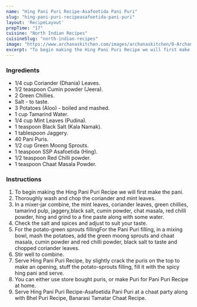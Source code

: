 ---
name: "Hing Pani Puri Recipe-Asafoetida Pani Puri"
slug: "hing-pani-puri-recipeasafoetida-pani-puri"
layout: 'RecipeLayout'
prepTime: "17"
cuisine: "North Indian Recipes"
cuisineSlug: "north-indian-recipes"
image: "https://www.archanaskitchen.com/images/archanaskitchen/0-Archanas-Kitchen-Recipes/2019/Hing_Pani_Puri_Video_Recipe_20_1600.jpg"
excerpt: "To begin making the Hing Pani Puri Recipe we will first make the pani"
---

### Ingredients

- 1/4 cup Coriander (Dhania) Leaves.
- 1/2 teaspoon Cumin powder (Jeera).
- 2 Green Chillies.
- Salt - to taste.
- 3 Potatoes (Aloo) - boiled and mashed.
- 1 cup Tamarind Water.
- 1/4 cup Mint Leaves (Pudina).
- 1 teaspoon Black Salt (Kala Namak).
- 1 tablespoon Jaggery.
- 40 Pani Puris.
- 1/2 cup Green Moong Sprouts.
- 1 teaspoon SSP Asafoetida (Hing).
- 1/2 teaspoon Red Chilli powder.
- 1 teaspoon Chaat Masala Powder.

### Instructions

1. To begin making the Hing Pani Puri Recipe we will first make the pani.
1. Thoroughly wash and chop the coriander and mint leaves.
1.  In a mixer-jar combine, the mint leaves, coriander leaves, green chillies, tamarind pulp, jaggery,black salt, cumin powder, chat masala, red chilli powder, hing and  grind to a fine paste along with some water.
1. Check the salt and spices and adjust to suit your taste.
1. For the potato-green sprouts fillingFor the Pani Puri filling, in a mixing bowl, mash the potatoes, add the green moong sprouts and chaat masala, cumin powder and red chilli powder, black salt to taste and chopped coriander leaves.
1. Stir well to combine.
1. Serve Hing Pani Puri Recipe, by slightly crack the puris on the top to make an opening, stuff the potato-sprouts filling, fill it with the spicy hing pani and serve.
1. You can either use store bought puris, or make Puri for Pani Puri Recipe at home.
1. Serve Hing Pani Puri Recipe-Asafoetida Pani Puri at a chaat party along with Bhel Puri Recipe, Banarasi Tamatar Chaat Recipe.
